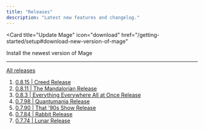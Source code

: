 ```yaml
---
title: "Releases"
description: "Latest new features and changelog."
---
```


<Card
  title="Update Mage"
  icon="download"
  href="/getting-started/setup#download-new-version-of-mage"
>
  Install the newest version of Mage
</Card>

---

[All releases](https://github.com/mage-ai/mage-ai/releases)

1. [0.8.15 | Creed Release](https://github.com/mage-ai/mage-ai/releases/tag/0.8.15)
1. [0.8.11 | The Mandalorian Release](https://github.com/mage-ai/mage-ai/releases/tag/0.8.11)
1. [0.8.3 | Everything Everywhere All at Once Release](https://github.com/mage-ai/mage-ai/releases/tag/0.8.3)
1. [0.7.98 | Quantumania Release](https://github.com/mage-ai/mage-ai/releases/tag/0.7.98)
1. [0.7.90 | That '90s Show Release](https://github.com/mage-ai/mage-ai/releases/tag/0.7.90)
1. [0.7.84 | Rabbit Release](https://github.com/mage-ai/mage-ai/releases/tag/0.7.84)
1. [0.7.74 | Lunar Release](https://github.com/mage-ai/mage-ai/releases/tag/0.7.74)

